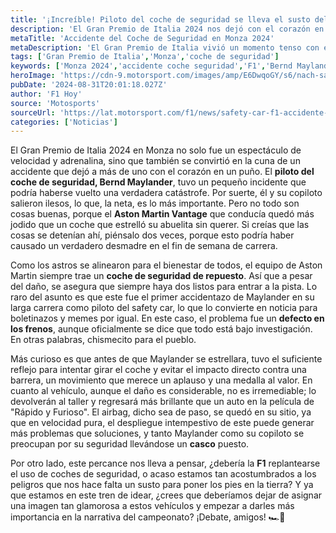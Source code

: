 ```yaml
---
title: '¡Increíble! Piloto del coche de seguridad se lleva el susto del año en Monza!'
description: 'El Gran Premio de Italia 2024 nos dejó con el corazón en la mano tras un inesperado accidente del coche de seguridad. Descubre los detalles y reacciones.'
metaTitle: 'Accidente del Coche de Seguridad en Monza 2024'
metaDescription: 'El Gran Premio de Italia vivió un momento tenso con el accidente del piloto del coche de seguridad Bernd Maylander. Lo que pasó fue increíble.'
tags: ['Gran Premio de Italia','Monza','coche de seguridad']
keywords: ['Monza 2024','accidente coche seguridad','F1','Bernd Maylander','Aston Martin Vantage']
heroImage: 'https://cdn-9.motorsport.com/images/amp/E6DwqoGY/s6/nach-safety-car-crash-ersatzfahrzeug-trifft-am-freitag-in-monza-ein-24083005.jpg'
pubDate: '2024-08-31T20:01:18.027Z'
author: 'F1 Hoy'
source: 'Motosports'
sourceUrl: 'https://lat.motorsport.com/f1/news/safety-car-f1-accidente-monza-explicacion/10649083/?utm_source=RSS&utm_medium=referral&utm_campaign=RSS-F1&utm_term=News&utm_content=lat'
categories: ['Noticias']
---
```

El Gran Premio de Italia 2024 en Monza no solo fue un espectáculo de velocidad y adrenalina, sino que también se convirtió en la cuna de un accidente que dejó a más de uno con el corazón en un puño. El **piloto del coche de seguridad, Bernd Maylander**, tuvo un pequeño incidente que podría haberse vuelto una verdadera catástrofe. Por suerte, él y su copiloto salieron ilesos, lo que, la neta, es lo más importante. Pero no todo son cosas buenas, porque el **Aston Martin Vantage** que conducía quedó más jodido que un coche que estrelló su abuelita sin querer. Si creías que las cosas se detenían ahí, piénsalo dos veces, porque esto podría haber causado un verdadero desmadre en el fin de semana de carrera.

Como los astros se alinearon para el bienestar de todos, el equipo de Aston Martin siempre trae un **coche de seguridad de repuesto**. Así que a pesar del daño, se asegura que siempre haya dos listos para entrar a la pista. Lo raro del asunto es que este fue el primer accidentazo de Maylander en su larga carrera como piloto del safety car, lo que lo convierte en noticia para boletinazos y memes por igual. En este caso, el problema fue un **defecto en los frenos**, aunque oficialmente se dice que todo está bajo investigación. En otras palabras, chismecito para el pueblo.

Más curioso es que antes de que Maylander se estrellara, tuvo el suficiente reflejo para intentar girar el coche y evitar el impacto directo contra una barrera, un movimiento que merece un aplauso y una medalla al valor. En cuanto al vehículo, aunque el daño es considerable, no es irremediable; lo devolverán al taller y regresará más brillante que un auto en la película de "Rápido y Furioso". El airbag, dicho sea de paso, se quedó en su sitio, ya que en velocidad pura, el despliegue intempestivo de este puede generar más problemas que soluciones, y tanto Maylander como su copiloto se preocupan por su seguridad llevándose un **casco** puesto. 

Por otro lado, este percance nos lleva a pensar, ¿debería la **F1** replantearse el uso de coches de seguridad, o acaso estamos tan acostumbrados a los peligros que nos hace falta un susto para poner los pies en la tierra? Y ya que estamos en este tren de idear, ¿crees que deberíamos dejar de asignar una imagen tan glamorosa a estos vehículos y empezar a darles más importancia en la narrativa del campeonato? ¡Debate, amigos! 🏎️💨


